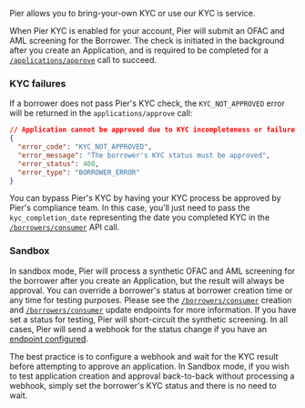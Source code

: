 Pier allows you to bring-your-own KYC or use our KYC is service.

When Pier KYC is enabled for your account, Pier will submit an OFAC and AML screening for the Borrower. The check is initiated in the background after you create an Application, and is required to be completed for a [`/applications/approve`](/api-reference/applications/approve) call to succeed.

### KYC failures

If a borrower does not pass Pier's KYC check, the `KYC_NOT_APPROVED` error will be returned in the `applications/approve` call:

```json
// Application cannot be approved due to KYC incompleteness or failure
{
  "error_code": "KYC_NOT_APPROVED",
  "error_message": "The borrower's KYC status must be approved",
  "error_status": 400,
  "error_type": "BORROWER_ERROR"
}
```

You can bypass Pier's KYC by having your KYC process be approved by Pier's compliance team. In this case, you'll just need to pass the `kyc_completion_date` representing the date you completed KYC in the [`/borrowers/consumer`](/api-reference/borrowers/create-consumer-borrower) API call.

### Sandbox

In sandbox mode, Pier will process a synthetic OFAC and AML screening for the borrower after you create an Application, but the result will always be approval.
You can override a borrower's status at borrower creation time or any time for testing purposes. Please see the [`/borrowers/consumer`](/api-reference/borrowers/create-consumer-borrower) creation and [`/borrowers/consumer`](/api-reference/borrowers/update-consumer-borrower) update endpoints for more information.
If you have set a status for testing, Pier will short-circuit the synthetic screening. In all cases, Pier will send a webhook for the status change if you have an [endpoint configured](/api-reference/configuration/create-webhook).

The best practice is to configure a webhook and wait for the KYC result before attempting to approve an application. In Sandbox mode, if you wish to test application creation and approval back-to-back without processing a webhook, simply set the borrower's KYC status and there is no need to wait.
